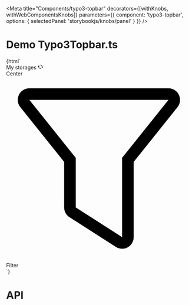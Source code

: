 
<Meta
  title="Components/typo3-topbar"
  decorators={[withKnobs, withWebComponentsKnobs]}
  parameters={{ component: 'typo3-topbar', options: { selectedPanel: 'storybookjs/knobs/panel' } }}
  />

# Demo Typo3Topbar.ts

<Preview>
    <Story name="Topbar" height="220px">
    {html`
      <typo3-topbar>
        <div slot="left">
            My storages
            <svg width="14" height="14" xmlns="http://www.w3.org/2000/svg" viewBox="0 0 16 16"><g class="icon-color"><path d="M15.549 8H14c0-3.31-2.69-6-6-6a6 6 0 00-3.06.84l.61.97c.72-.42 1.55-.68 2.45-.68 2.68 0 4.87 2.18 4.87 4.87h-1.419a.25.25 0 00-.212.383l2.049 3.278a.25.25 0 00.424 0l2.049-3.278A.25.25 0 0015.549 8zM10.37 12.23c-.7.4-1.5.64-2.37.64-2.68 0-4.87-2.18-4.87-4.87h1.419a.25.25 0 00.212-.383L2.712 4.339a.25.25 0 00-.424 0L.239 7.617A.25.25 0 00.451 8H2c0 3.31 2.69 6 6 6 1.09 0 2.1-.29 2.98-.8l-.61-.97z"/></g></svg>
        </div>
        <div slot="center">Center</div>
        <div slot="right">
            <typo3-button>
                <svg slot="icon" xmlns="http://www.w3.org/2000/svg" viewBox="0 0 16 16"><g class="icon-color"><path d="M14 2l-4 5v6.84l-4-2.56V7L2 2h12m0-1H2a.999.999 0 00-.781 1.625L5 7.351v3.929a1 1 0 00.461.842l4 2.56A.998.998 0 0011 13.84V7.351l1.781-2.226 2-2.5A1 1 0 0014 1z"/></g></svg>
                Filter
            </typo3-button>
        </div>
       </typo3-topbar>
    `}
    </Story>
</Preview>

# API

<Props of="typo3-topbar" />
